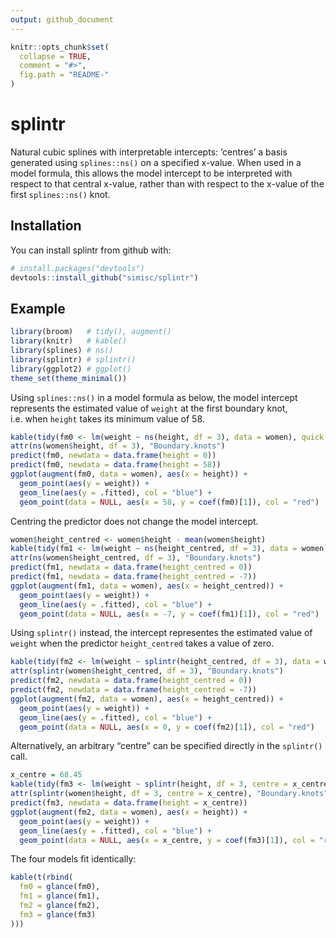 ```yaml
---
output: github_document
---
```


<!-- README.md is generated from README.Rmd. Please edit that file -->

```r
knitr::opts_chunk$set(
  collapse = TRUE,
  comment = "#>",
  fig.path = "README-"
)
```

# splintr

Natural cubic splines with interpretable intercepts: 'centres' a basis generated using `splines::ns()` on a specified x-value. When used in a model formula, this allows the model intercept to be interpreted with respect to that central x-value, rather than with respect to the x-value of the first `splines::ns()` knot.

## Installation

You can install splintr from github with:

```r
# install.packages("devtools")
devtools::install_github("simisc/splintr")
```

## Example

```r
library(broom)   # tidy(), augment()
library(knitr)   # kable()
library(splines) # ns()
library(splintr) # splintr()
library(ggplot2) # ggplot()
theme_set(theme_minimal())
```

Using `splines::ns()` in a model formula as below, the model intercept represents the estimated value of `weight` at the first boundary knot, i.e. when `height` takes its minimum value of 58.

```r
kable(tidy(fm0 <- lm(weight ~ ns(height, df = 3), data = women), quick = TRUE))
attr(ns(women$height, df = 3), "Boundary.knots")
predict(fm0, newdata = data.frame(height = 0))
predict(fm0, newdata = data.frame(height = 58))
ggplot(augment(fm0, data = women), aes(x = height)) +
  geom_point(aes(y = weight)) +
  geom_line(aes(y = .fitted), col = "blue") +
  geom_point(data = NULL, aes(x = 58, y = coef(fm0)[1]), col = "red")
```

Centring the predictor does not change the model intercept.

```r
women$height_centred <- women$height - mean(women$height)
kable(tidy(fm1 <- lm(weight ~ ns(height_centred, df = 3), data = women), quick = TRUE))
attr(ns(women$height_centred, df = 3), "Boundary.knots")
predict(fm1, newdata = data.frame(height_centred = 0))
predict(fm1, newdata = data.frame(height_centred = -7))
ggplot(augment(fm1, data = women), aes(x = height_centred)) +
  geom_point(aes(y = weight)) +
  geom_line(aes(y = .fitted), col = "blue") +
  geom_point(data = NULL, aes(x = -7, y = coef(fm1)[1]), col = "red")
```

Using `splintr()` instead, the intercept representes the estimated value of `weight` when the predictor `height_centred` takes a value of zero.

```r
kable(tidy(fm2 <- lm(weight ~ splintr(height_centred, df = 3), data = women), quick = TRUE))
attr(splintr(women$height_centred, df = 3), "Boundary.knots")
predict(fm2, newdata = data.frame(height_centred = 0))
predict(fm2, newdata = data.frame(height_centred = -7))
ggplot(augment(fm2, data = women), aes(x = height_centred)) +
  geom_point(aes(y = weight)) +
  geom_line(aes(y = .fitted), col = "blue") +
  geom_point(data = NULL, aes(x = 0, y = coef(fm2)[1]), col = "red")
```

Alternatively, an arbitrary "centre" can be specified directly in the `splintr()` call.

```r
x_centre = 68.45
kable(tidy(fm3 <- lm(weight ~ splintr(height, df = 3, centre = x_centre), data = women), quick = TRUE))
attr(splintr(women$height, df = 3, centre = x_centre), "Boundary.knots")
predict(fm3, newdata = data.frame(height = x_centre))
ggplot(augment(fm2, data = women), aes(x = height)) +
  geom_point(aes(y = weight)) +
  geom_line(aes(y = .fitted), col = "blue") +
  geom_point(data = NULL, aes(x = x_centre, y = coef(fm3)[1]), col = "red")
```

The four models fit identically:

```r
kable(t(rbind(
  fm0 = glance(fm0),
  fm1 = glance(fm1),
  fm2 = glance(fm2),
  fm3 = glance(fm3)
)))
```
